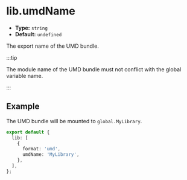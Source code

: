 # lib.umdName

- **Type:** `string`
- **Default:** `undefined`

The export name of the UMD bundle.

:::tip

The module name of the UMD bundle must not conflict with the global variable name.

:::

## Example

The UMD bundle will be mounted to `global.MyLibrary`.

```ts title="rslib.config.ts" {5}
export default {
  lib: [
    {
      format: 'umd',
      umdName: 'MyLibrary',
    },
  ],
};
```
